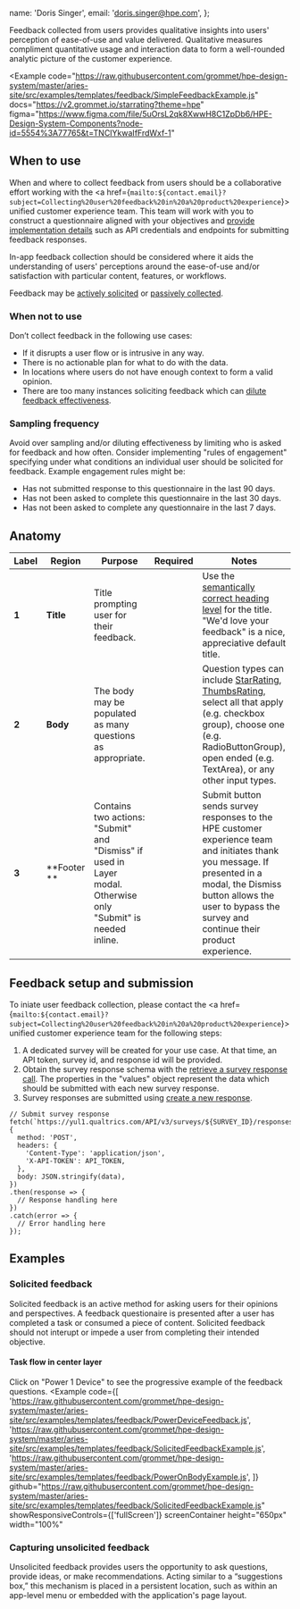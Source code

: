 
  name: 'Doris Singer',
  email: 'doris.singer@hpe.com',
};

Feedback collected from users provides qualitative insights into users' perception of ease-of-use 
and value delivered. Qualitative measures compliment quantitative usage and interaction data 
to form a well-rounded analytic picture of the customer experience.

<Example
  code="https://raw.githubusercontent.com/grommet/hpe-design-system/master/aries-site/src/examples/templates/feedback/SimpleFeedbackExample.js"
  docs="https://v2.grommet.io/starrating?theme=hpe"
  figma="https://www.figma.com/file/5uOrsL2qk8XwwH8C1ZpDb6/HPE-Design-System-Components?node-id=5554%3A77765&t=TNCIYkwaIfFrdWxf-1"
>
  <SimpleFeedbackExample />
</Example>

## When to use
When and where to collect feedback from users should be a collaborative effort working with the <a href={`mailto:${contact.email}?subject=Collecting%20user%20feedback%20in%20a%20product%20experience`}>unified customer experience team</a>.
This team will work with you to construct a questionnaire aligned with your objectives and 
[provide implementation details](#feedback-setup-and-submission) such as API credentials and endpoints for submitting 
feedback responses.

In-app feedback collection should be considered where it aids the understanding of users' 
perceptions around the ease-of-use and/or satisfaction with particular content, features, 
or workflows.


Feedback may be [actively solicited](#solicited-feedback) or [passively collected](#capturing-unsolicited-feedback).

### When not to use
Don’t collect feedback in the following use cases:
- If it disrupts a user flow or is intrusive in any way.
- There is no actionable plan for what to do with the data.
- In locations where users do not have enough context to form a valid opinion. 
- There are too many instances soliciting feedback which can [dilute feedback effectiveness](#sampling-frequency).

### Sampling frequency
Avoid over sampling and/or diluting effectiveness by limiting who is asked for feedback and 
how often. Consider implementing "rules of engagement" specifying under what conditions an 
individual user should be solicited for feedback. Example engagement rules might be:
- Has not submitted response to this questionnaire in the last 90 days.
- Has not been asked to complete this questionnaire in the last 30 days.
- Has not been asked to complete any questionnaire in the last 7 days.

## Anatomy
<Example plain>
  <FeedbackAnatomy />
</Example>

| Label  | Region       | Purpose                                                              |                  Required                   | Notes                                                                                                      |
| ------ | ------------ | -------------------------------------------------------------------- | :-----------------------------------------: | ---------------------------------------------------------------------------------------------------------- |
| **1**  | **Title**    | Title prompting user for their feedback.                             | <Checkmark a11yTitle="true" size="small" /> | <span>Use the [semantically correct heading level](/foundation/typography?q=semantically#semantic-usage-of-heading-levels) for the title. "We'd love your feedback" is a nice, appreciative default title.</span>       |
| **2**  | **Body**     | The body may be populated as many questions as appropriate.          | <Checkmark a11yTitle="true" size="small" /> | <span>Question types can include [StarRating](https://v2.grommet.io/starrating), [ThumbsRating](https://v2.grommet.io/thumbsrating), select all that apply (e.g. checkbox group), choose one (e.g. RadioButtonGroup), open ended (e.g. TextArea), or any other input types.</span> |                                                             
| **3**  | **Footer **  | Contains two actions: "Submit" and "Dismiss" if used in Layer modal. Otherwise only "Submit" is needed inline. | <Checkmark a11yTitle="true" size="small" /> |  Submit button sends survey responses to the HPE customer experience team and initiates thank you message. If presented in a modal, the Dismiss button allows the user to bypass the survey and continue their product experience. |

## Feedback setup and submission
To iniate user feedback collection, please contact the <a href={`mailto:${contact.email}?subject=Collecting%20user%20feedback%20in%20a%20product%20experience`}>unified customer experience team</a> for the following steps:

1. A dedicated survey will be created for your use case. At that time, an API token, survey id, and response id will be provided.
1. Obtain the survey response schema with the [retrieve a survey response call](https://api.qualtrics.com/1179a68b7183c-retrieve-a-survey-response). The properties in the "values" object represent the data which should be submitted with each new survey response.
1. Survey responses are submitted using [create a new response](https://api.qualtrics.com/f1cad92018d2b-create-a-new-response).

```
// Submit survey response
fetch(`https://yul1.qualtrics.com/API/v3/surveys/${SURVEY_ID}/responses`, {
  method: 'POST',
  headers: {
    'Content-Type': 'application/json',
    'X-API-TOKEN': API_TOKEN,
  },
  body: JSON.stringify(data),
})
.then(response => {
  // Response handling here
})
.catch(error => {
  // Error handling here
});
```

## Examples

### Solicited feedback
Solicited feedback is an active method for asking users for their opinions and perspectives. 
A feedback questionaire is presented after a user has completed a task or consumed a piece of 
content. Solicited feedback should not interupt or impede a user from completing their intended 
objective.

#### Task flow in center layer

Click on "Power 1 Device" to see the progressive example of the feedback questions. 
<Example
  code={[
    'https://raw.githubusercontent.com/grommet/hpe-design-system/master/aries-site/src/examples/templates/feedback/PowerDeviceFeedback.js',
    'https://raw.githubusercontent.com/grommet/hpe-design-system/master/aries-site/src/examples/templates/feedback/SolicitedFeedbackExample.js',
    'https://raw.githubusercontent.com/grommet/hpe-design-system/master/aries-site/src/examples/templates/feedback/PowerOnBodyExample.js',
  ]}
  github="https://raw.githubusercontent.com/grommet/hpe-design-system/master/aries-site/src/examples/templates/feedback/SolicitedFeedbackExample.js"
  showResponsiveControls={['fullScreen']}
  screenContainer
  height="650px"
  width="100%"
>
  <SolicitedFeedbackExample />
</Example>


### Capturing unsolicited feedback
Unsolicited feedback provides users the opportunity to ask questions, provide ideas, or 
make recommendations. Acting similar to a “suggestions box,” this mechanism is placed in 
a persistent location, such as within an app-level menu or embedded with the application's
page layout.
